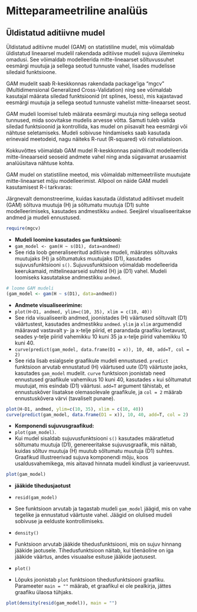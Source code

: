 # Mitteparameetriline analüüs

## Üldistatud aditiivne mudel

Üldistatud aditiivne mudel (GAM) on statistiline mudel, mis võimaldab üldistatud lineaarsel mudelil rakendada aditiivse mudeli sujuva ülemineku omadusi. See võimaldab modelleerida mitte-lineaarset sõltuvussuhet eesmärgi muutuja ja sellega seotud tunnuste vahel, lisades mudelisse siledaid funktsioone.

GAM mudelit saab R-keskkonnas rakendada package'iga "mgcv" (Multidimensional Generalized Cross-Validation) ning see võimaldab kasutajal määrata siledad funktsioonid (nt splines, loess), mis kajastavad eesmärgi muutuja ja sellega seotud tunnuste vahelist mitte-lineaarset seost.

GAM mudeli loomisel tuleb määrata eesmärgi muutuja ning sellega seotud tunnused, mida soovitakse mudelis arvesse võtta. Samuti tuleb valida siledad funktsioonid ja kontrollida, kas mudel on piisavalt hea eesmärgi või nähtuse seletamiseks. Mudeli sobivuse hindamiseks saab kasutada erinevaid meetodeid, nagu näiteks R-ruut (R-squared) või ristvaliatsioon.

Kokkuvõttes võimaldab GAM mudel R-keskkonnas paindlikult modelleerida mitte-lineaarseid seoseid andmete vahel ning anda sügavamat arusaamist analüüsitava nähtuse kohta.

GAM mudel on statistiline meetod, mis võimaldab mittemeetriliste muutujate mitte-lineaarset mõju modelleerimist. Allpool on näide GAM mudeli kasutamisest R-i tarkvaras:

Järgnevalt demonstreerime, kuidas kasutada üldistatud aditiivset mudelit (GAM) sõltuva muutuja \(H\) ja sõltumatu muutuja \(D1\) suhte modelleerimiseks, kasutades andmestikku `andmed`. Seejärel visualiseeritakse andmed ja mudeli ennustused.
```r
require(mgcv)
```


- **Mudeli loomine kasutades `gam` funktsiooni:**
 - `gam_model <- gam(H ~ s(D1), data=andmed)`
 - See rida loob generaliseeritud aditiivse mudeli, määrates sõltuvaks muutujaks \(H\) ja sõltumatuks muutujaks \(D1\), kasutades sujuvusfunktsiooni `s()`. Sujuvusfunktsioon võimaldab modelleerida keerukamaid, mittelineaarseid suhteid \(H\) ja \(D1\) vahel. Mudeli loomiseks kasutatakse andmestikku `andmed`.

```r
# loome GAM mudeli
(gam_model <- gam(H ~ s(D1), data=andmed))
```
- **Andmete visualiseerimine:**
 - `plot(H~D1, andmed, ylim=c(10, 35), xlim = c(10, 40))`
 - See rida visualiseerib andmed, joonistades \(H\) väärtused sõltuvalt \(D1\) väärtustest, kasutades andmestikku `andmed`. `ylim` ja `xlim` argumendid määravad vastavalt y- ja x-telje piirid, et parandada graafiku loetavust, seades y-telje piirid vahemikku 10 kuni 35 ja x-telje piirid vahemikku 10 kuni 40.
 - `curve(predict(gam_model, data.frame(D1 = x)), 10, 40, add=T, col = 2)`
 - See rida lisab esialgsele graafikule mudeli ennustused. `predict` funktsioon arvutab ennustatud \(H\) väärtused uute \(D1\) väärtuste jaoks, kasutades `gam_model` mudelit. `curve` funktsioon joonistab need ennustused graafikule vahemikus 10 kuni 40, kasutades `x` kui sõltumatut muutujat, mis esindab \(D1\) väärtusi. `add=T` argument tähistab, et ennustuskõver lisatakse olemasolevale graafikule, ja `col = 2` määrab ennustuskõvera värvi (tavaliselt punane).

```r
plot(H~D1, andmed, ylim=c(10, 35), xlim = c(10, 40))
curve(predict(gam_model, data.frame(D1 = x)), 10, 40, add=T, col = 2)
```

- **Komponendi sujuvusgraafikud:**
 - `plot(gam_model)`. 
 - Kui mudel sisaldab sujuvusfunktsiooni `s()` kasutades määratletud sõltumatu muutuja \(D1\), genereeritakse sujuvusgraafik, mis näitab, kuidas sõltuv muutuja \(H\) muutub sõltumatu muutuja \(D1\) suhtes. Graafikud illustreerivad sujuva komponendi mõju, koos usaldusvahemikega, mis aitavad hinnata mudeli kindlust ja varieeruvust.

```r
plot(gam_model)
```

- **jääkide tihedusjaotust**
 - `resid(gam_model)`
 - See funktsioon arvutab ja tagastab mudeli `gam_model` jäägid, mis on vahe tegelike ja ennustatud väärtuste vahel. Jäägid on olulised mudeli sobivuse ja eelduste kontrollimiseks.

 - `density()`
 - Funktsioon arvutab jääkide tihedusfunktsiooni, mis on sujuv hinnang jääkide jaotusele. Tihedusfunktsioon näitab, kui tõenäoline on iga jääkide väärtus, andes visuaalse esituse jääkide jaotusest.

 - `plot()`
 - Lõpuks joonistab `plot` funktsioon tihedusfunktsiooni graafiku. Parameeter `main = ""` määrab, et graafikul ei ole pealkirja, jättes graafiku ülaosa tühjaks.


```r
plot(density(resid(gam_model)), main = "")
```
